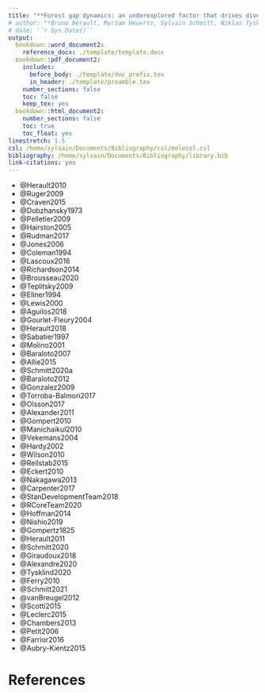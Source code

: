 ```yaml
---
title: "**Forest gap dynamics: an underexplored factor that drives divergent adaptive growth strategies within tropical tree species**"
# author: "*Bruno Hérault, Myriam Heuertz, Sylvain Schmitt, Niklas Tysklind*"
# date: '`r Sys.Date()`'
output: 
  bookdown::word_document2:
    reference_docx: ./template/template.docx
  bookdown::pdf_document2:
    includes:
      before_body: ./template/doc_prefix.tex
      in_header: ./template/preamble.tex
    number_sections: false
    toc: false
    keep_tex: yes
  bookdown::html_document2:
    number_sections: false  
    toc: true
    toc_float: yes
linestretch: 1.5
csl: /home/sylvain/Documents/Bibliography/csl/molecol.csl
bibliography: /home/sylvain/Documents/Bibliography/library.bib
link-citations: yes
---
```



* @Herault2010
* @Ruger2009
* @Craven2015
* @Dobzhansky1973
* @Pelletier2009
* @Hairston2005
* @Rudman2017
* @Jones2006
* @Coleman1994
* @Lascoux2016
* @Richardson2014
* @Brousseau2020
* @Teplitsky2009
* @Ellner1994
* @Lewis2000
* @Aguilos2018
* @Gourlet-Fleury2004
* @Herault2018
* @Sabatier1997
* @Molino2001
* @Baraloto2007
* @Allie2015
* @Schmitt2020a
* @Baraloto2012
* @Gonzalez2009
* @Torroba-Balmori2017
* @Olsson2017
* @Alexander2011
* @Gompert2010
* @Manichaikul2010
* @Vekemans2004
* @Hardy2002
* @Wilson2010
* @Rellstab2015
* @Eckert2010
* @Nakagawa2013
* @Carpenter2017
* @StanDevelopmentTeam2018
* @RCoreTeam2020
* @Hoffman2014
* @Nishio2019
* @Gompertz1825
* @Herault2011
* @Schmitt2020
* @Giraudoux2018
* @Alexandre2020
* @Tysklind2020
* @Ferry2010
* @Schmitt2021
* @vanBreugel2012
* @Scotti2015
* @Leclerc2015
* @Chambers2013
* @Petit2006
* @Farrior2016
* @Aubry-Kientz2015




# References